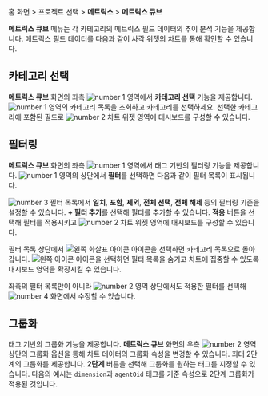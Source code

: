 홈 화면 > 프로젝트 선택 > **메트릭스** > **메트릭스 큐브**

**메트릭스 큐브** 메뉴는 각 카테고리의 메트릭스 필드 데이터의 추이 분석 기능을 제공합니다. 메트릭스 필드 데이터를 다음과 같이 사각 위젯의 차트를 통해 확인할 수 있습니다.

<ImgLang img='metrics-cube.png' desc='메트릭스 큐브' />

## 카테고리 선택

**메트릭스 큐브** 화면의 좌측 ![number 1](/img/number-01.png) 영역에서 **카테고리 선택** 기능을 제공합니다. ![number 1](/img/number-01.png) 영역의 카테고리 목록을 조회하고 카테고리를 선택하세요. 선택한 카테고리에 포함된 필드로 ![number 2](/img/number-02.png) 차트 위젯 영역에 대시보드를 구성할 수 있습니다.


## 필터링

**메트릭스 큐브** 화면의 좌측 ![number 1](/img/number-01.png) 영역에서 태그 기반의 필터링 기능을 제공합니다. ![number 1](/img/number-01.png) 영역의 상단에서 **필터**를 선택하면 다음과 같이 필터 목록이 표시됩니다. 

<ImgLang img='metrics-cube-filter.png' desc='메트릭스 큐브 필터' />

![number 3](/img/number-03.png) 필터 목록에서 **일치**, **포함**, **제외**, **전체 선택**, **전체 해제** 등의 필터링 기준을 설정할 수 있습니다. **+ 필터 추가**를 선택해 필터를 추가할 수 있습니다. **적용** 버튼을 선택해 필터를 적용시키고 ![number 2](/img/number-02.png) 차트 위젯 영역에 대시보드를 구성할 수 있습니다. 

필터 목록 상단에서 ![왼쪽 화살표 아이콘](/img/left-arrow.svg) 아이콘을 선택하면 카테고리 목록으로 돌아갑니다. ![왼쪽 아이콘](/img/ic-metrics-cube-back.svg) 아이콘을 선택하면 필터 목록을 숨기고 차트에 집중할 수 있도록 대시보드 영역을 확장시킬 수 있습니다.

좌측의 필터 목록만이 아니라 ![number 2](/img/number-02.png) 영역 상단에서도 적용한 필터를 선택해 ![number 4](/img/number-04.png) 화면에서 수정할 수 있습니다.

## 그룹화

태그 기반의 그룹화 기능을 제공합니다. **메트릭스 큐브** 화면의 우측 ![number 2](/img/number-02.png) 영역 상단의 그룹화 옵션을 통해 차트 데이터의 그룹화 속성을 변경할 수 있습니다. 최대 2단계의 그룹화를 제공합니다. **2단계** 버튼을 선택해 그룹화를 원하는 태그를 지정할 수 있습니다. 다음의 예시는 `dimension`과 `agentOid` 태그를 기준 속성으로 2단계 그룹화가 적용된 것입니다.

<ImgLang img='metrics-cube-gp.png' desc='메트릭스 큐브 그룹화' />